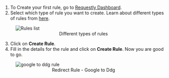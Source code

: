 1. To Create your first rule, go to [Requestly Dashboard](https://app.requestly.io/rules/create).
2. Select which type of rule you want to create. Learn about different types of rules from [here](../http-modifications/overview).

<figure style={{ width: "75%"}}>
    <img src="/img/docs/rules-list.png" alt="Rules list"/>
    <center><figcaption>Different types of rules</figcaption></center>
</figure>

3. Click on **Create Rule**.
4. Fill in the details for the rule and click on **Create Rule**. Now you are good to go.

<figure style={{ width: "75%"}}>
    <img src="/img/docs/google-to-ddg-rule.png" alt="google to ddg rule"/>
    <center><figcaption>Redirect Rule - Google to Ddg</figcaption></center>
</figure>
